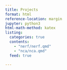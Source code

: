 ```yaml
---
title: Projects 
format: html
reference-location: margin
jupyter: python3
html-math-method: katex
listing:
  categories: true
  contents:
    - "nerf/nerf.qmd" 
    - "nca/nca.qmd"
  feed: true 

---
```


